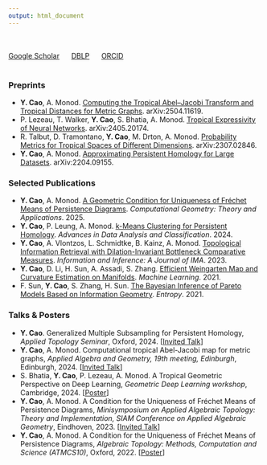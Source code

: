 ```yaml
---
output: html_document
---
```


<br><br>[Google Scholar](https://scholar.google.com/citations?user=JlKKsdAAAAAJ&hl=en) &nbsp;&nbsp;&nbsp;&nbsp; [DBLP](https://dblp.org/pid/241/9884.html) &nbsp;&nbsp;&nbsp;&nbsp; [ORCID](https://orcid.org/0000-0001-8856-2902)<br><br>

### Preprints

- **Y. Cao**, A. Monod. <u>[Computing the Tropical Abel--Jacobi Transform and Tropical Distances for Metric Graphs](https://arxiv.org/abs/2504.11619)</u>. arXiv:2504.11619.
- P. Lezeau, T. Walker, **Y. Cao**, S. Bhatia, A. Monod. <u>[Tropical Expressivity of Neural Networks](https://arxiv.org/abs/2405.20174)</u>. arXiv:2405.20174.
- R. Talbut, D. Tramontano, **Y. Cao**, M. Drton, A. Monod. <u>[Probability Metrics for Tropical Spaces of Different Dimensions](https://arxiv.org/abs/2307.02846)</u>. arXiv:2307.02846.
- **Y. Cao**, A. Monod. <u>[Approximating Persistent Homology for Large Datasets](https://arxiv.org/abs/2204.09155)</u>. arXiv:2204.09155.


### Selected Publications 

- **Y. Cao**, A. Monod. <u>[A Geometric Condition for Uniqueness of Fréchet Means of Persistence Diagrams](https://www.sciencedirect.com/science/article/pii/S0925772124000841)</u>. *Computational Geometry: Theory and Applications*. 2025.
- **Y. Cao**, P. Leung, A. Monod. <u>[k-Means Clustering for Persistent Homology](https://link.springer.com/article/10.1007/s11634-023-00578-y)</u>. *Advances in Data Analysis and Classification*. 2024.
- **Y. Cao**, A. Vlontzos, L. Schmidtke, B. Kainz, A. Monod. <u>[Topological Information Retrieval with Dilation-Invariant Bottleneck Comparative Measures](https://academic.oup.com/imaiai/article/12/3/iaad022/7217093)</u>. *Information and Inference: A Journal of IMA*. 2023.
- **Y. Cao**, D. Li, H. Sun, A. Assadi, S. Zhang. <u>[Efficient Weingarten Map and Curvature Estimation on Manifolds](https://link.springer.com/article/10.1007%2Fs10994-021-05953-4)</u>. *Machine Learning*. 2021.
- F. Sun, **Y. Cao**, S. Zhang, H. Sun. <u>[The Bayesian Inference of Pareto Models Based on Information Geometry](https://www.mdpi.com/1099-4300/23/1/45)</u>. *Entropy*. 2021.

### Talks & Posters

- **Y. Cao**. Generalized Multiple Subsampling for Persistent Homology, *Applied Topology Seminar*, Oxford, 2024. [[Invited Talk](https://www.maths.ox.ac.uk/node/69558)]
- **Y. Cao**, A. Monod. Computational tropical Abel-Jacobi map for metric graphs, *Applied Algebra and Geometry, 19th meeting, Edinburgh*, Edinburgh, 2024. [[Invited Talk](https://sites.google.com/view/appliedalgebraandgeometry/home/19th-meeting-edinburgh?authuser=0)] 
- S. Bhatia, **Y. Cao**, P. Lezeau, A. Monod. A Tropical Geometric Perspective on Deep Learning, *Geometric Deep Learning workshop*, Cambridge, 2024. [[Poster](/papers-and-ppts/TropicalNN-Poster.pdf)]
- **Y. Cao**, A. Monod. A Condition for the Uniqueness of Fréchet Means of Persistence Diagrams, *Minisymposium on Applied Algebraic Topology: Theory and Implementation, SIAM Conference on Applied Algebraic Geometry*, Eindhoven, 2023. [[Invited Talk]()]
- **Y. Cao**, A. Monod. A Condition for the Uniqueness of Fréchet Means of Persistence Diagrams, *Algebraic Topology: Methods, Computation and Science (ATMCS10)*, Oxford, 2022. [[Poster](/papers-and-ppts/ATMCS10.pdf)]



